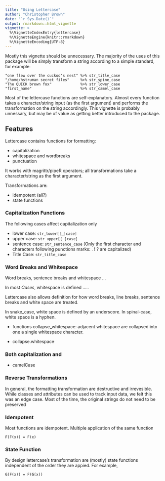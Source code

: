 ```yaml
---
title: "Using Lettercase"
author: "Christopher Brown"
date: "`r Sys.Date()`"
output: rmarkdown::html_vignette
vignette: >
  %\VignetteIndexEntry{lettercase}
  %\VignetteEngine{knitr::rmarkdown}
  %\VignetteEncoding{UTF-8}
---
```


Mostly this vignette should be unnecessary. The majority of the uses of this 
package will be simply transform a string according to a simple standard, for 
example:

    "one flew over the cuckoo's nest" %>% str_title_case  
    "/home/hstruman secret files"     %>% str_spine_case
    "The QUICK brown fox"             %>% str_lower_case
    "first_name"                      %>% str_camel_case

Most of the lettercase functions are self-explanatory. Almost every function 
takes a character/string input (as the first argument) and performs the 
transformation on the string accordingly. This vignette is probably unnessary, 
but may be of value as getting better introduced to the package.


Features
----

Lettercase contains functions for formatting:

- capitalization 
- whitespace and wordbreaks     
- punctuation   


It works with magrittr/pipeR operators; all transformations take a 
character/string as the first argument.


Transformations are:

- idempotent (all?)
- state functions


### Capitalization Functions

The following cases affect capitalization only

- lower case: `str_lower[[_]case]`
- upper case: `str_upper[[_]case]`
- sentence case: `str_sentence_case` 
  (Only the first character and characters following punctions marks: . ! ? are capitalized)
- Title Case: `str_title_case`



### Word Breaks and Whitespace

Word breaks, sentence breaks and whitespace ...

In most *Cases*, whitespace is defined ..... 

Lettercase also allows definition for how word breaks, line breaks, sentence 
breaks and white space are treated.

In snake_case, white space is defined by an underscore.
In spinal-case, white space is a hyphen.

- functions collapse_whitespace: adjacent whitespace are collapsed into one 
  a single whitespace character.

- collapse.whitespace


### Both capitalization and 
- camelCase


### Reverse Transformations  

In general, the formatting transformation are destructive and irrevesible. 
While classes and attributes can be used to track input data, we felt this was 
an edge case.  Most of the time, the original strings do not need to be 
preserved


### Idempotent 

Most functions are idempotent. Multiple application of the same function 

    F(F(x)) = F(x) 
  
  
### State Function 

By design lettercase's transformation are (mostly) state functions independent
of the order they are appied. For example, 

    G(F(x)) = F(G(x))
